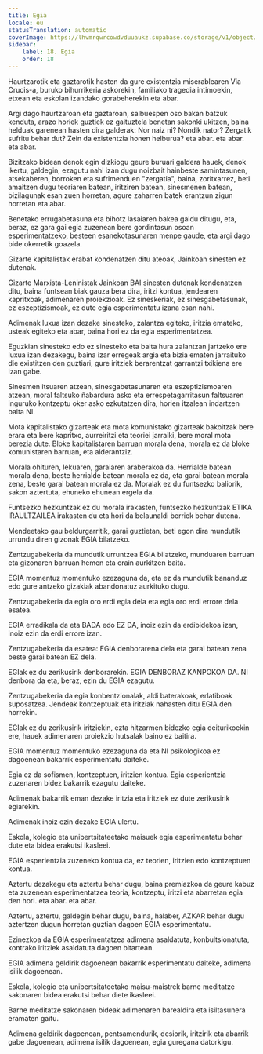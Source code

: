 ```yaml
---
title: Egia
locale: eu
statusTranslation: automatic
coverImage: https://lhvmrqwrcowdvduuaukz.supabase.co/storage/v1/object/public/strapi-uploads/small_cover-educacion-fundamental.webp-2d51a7828a2b1309555be27f7e2a61a0.webp
sidebar:
    label: 18. Egia
    order: 18
---
```

Haurtzarotik eta gaztarotik hasten da gure existentzia miserablearen Via Crucis-a, buruko bihurrikeria askorekin, familiako tragedia intimoekin, etxean eta eskolan izandako gorabeherekin eta abar.

Argi dago haurtzaroan eta gaztaroan, salbuespen oso bakan batzuk kenduta, arazo horiek guztiek ez gaituztela benetan sakonki ukitzen, baina helduak garenean hasten dira galderak: Nor naiz ni? Nondik nator? Zergatik sufritu behar dut? Zein da existentzia honen helburua? eta abar. eta abar. eta abar.

Bizitzako bidean denok egin dizkiogu geure buruari galdera hauek, denok ikertu, galdegin, ezagutu nahi izan dugu noizbait hainbeste samintasunen, atsekaberen, borroken eta sufrimenduen "zergatia", baina, zoritxarrez, beti amaitzen dugu teoriaren batean, iritziren batean, sinesmenen batean, bizilagunak esan zuen horretan, agure zaharren batek erantzun zigun horretan eta abar.

Benetako errugabetasuna eta bihotz lasaiaren bakea galdu ditugu, eta, beraz, ez gara gai egia zuzenean bere gordintasun osoan esperimentatzeko, besteen esanekotasunaren menpe gaude, eta argi dago bide okerretik goazela.

Gizarte kapitalistak erabat kondenatzen ditu ateoak, Jainkoan sinesten ez dutenak.

Gizarte Marxista-Leninistak Jainkoan BAI sinesten dutenak kondenatzen ditu, baina funtsean biak gauza bera dira, iritzi kontua, jendearen kapritxoak, adimenaren proiekzioak. Ez sineskeriak, ez sinesgabetasunak, ez eszeptizismoak, ez dute egia esperimentatu izana esan nahi.

Adimenak luxua izan dezake sinesteko, zalantza egiteko, iritzia emateko, usteak egiteko eta abar, baina hori ez da egia esperimentatzea.

Eguzkian sinesteko edo ez sinesteko eta baita hura zalantzan jartzeko ere luxua izan dezakegu, baina izar erregeak argia eta bizia ematen jarraituko die existitzen den guztiari, gure iritziek berarentzat garrantzi txikiena ere izan gabe.

Sinesmen itsuaren atzean, sinesgabetasunaren eta eszeptizismoaren atzean, moral faltsuko ñabardura asko eta errespetagarritasun faltsuaren inguruko kontzeptu oker asko ezkutatzen dira, horien itzalean indartzen baita NI.

Mota kapitalistako gizarteak eta mota komunistako gizarteak bakoitzak bere erara eta bere kapritxo, aurreiritzi eta teoriei jarraiki, bere moral mota berezia dute. Bloke kapitalistaren barruan morala dena, morala ez da bloke komunistaren barruan, eta alderantziz.

Morala ohituren, lekuaren, garaiaren araberakoa da. Herrialde batean morala dena, beste herrialde batean morala ez da, eta garai batean morala zena, beste garai batean morala ez da. Moralak ez du funtsezko baliorik, sakon aztertuta, ehuneko ehunean ergela da.

Funtsezko hezkuntzak ez du morala irakasten, funtsezko hezkuntzak ETIKA IRAULTZAILEA irakasten du eta hori da belaunaldi berriek behar dutena.

Mendeetako gau beldurgarritik, garai guztietan, beti egon dira mundutik urrundu diren gizonak EGIA bilatzeko.

Zentzugabekeria da mundutik urruntzea EGIA bilatzeko, munduaren barruan eta gizonaren barruan hemen eta orain aurkitzen baita.

EGIA momentuz momentuko ezezaguna da, eta ez da mundutik bananduz edo gure antzeko gizakiak abandonatuz aurkituko dugu.

Zentzugabekeria da egia oro erdi egia dela eta egia oro erdi errore dela esatea.

EGIA erradikala da eta BADA edo EZ DA, inoiz ezin da erdibidekoa izan, inoiz ezin da erdi errore izan.

Zentzugabekeria da esatea: EGIA denborarena dela eta garai batean zena beste garai batean EZ dela.

EGIak ez du zerikusirik denborarekin. EGIA DENBORAZ KANPOKOA DA. NI denbora da eta, beraz, ezin du EGIA ezagutu.

Zentzugabekeria da egia konbentzionalak, aldi baterakoak, erlatiboak suposatzea. Jendeak kontzeptuak eta iritziak nahasten ditu EGIA den horrekin.

EGIak ez du zerikusirik iritziekin, ezta hitzarmen bidezko egia deiturikoekin ere, hauek adimenaren proiekzio hutsalak baino ez baitira.

EGIA momentuz momentuko ezezaguna da eta NI psikologikoa ez dagoenean bakarrik esperimentatu daiteke.

Egia ez da sofismen, kontzeptuen, iritzien kontua. Egia esperientzia zuzenaren bidez bakarrik ezagutu daiteke.

Adimenak bakarrik eman dezake iritzia eta iritziek ez dute zerikusirik egiarekin.

Adimenak inoiz ezin dezake EGIA ulertu.

Eskola, kolegio eta unibertsitateetako maisuek egia esperimentatu behar dute eta bidea erakutsi ikasleei.

EGIA esperientzia zuzeneko kontua da, ez teorien, iritzien edo kontzeptuen kontua.

Aztertu dezakegu eta aztertu behar dugu, baina premiazkoa da geure kabuz eta zuzenean esperimentatzea teoria, kontzeptu, iritzi eta abarretan egia den hori. eta abar. eta abar.

Aztertu, aztertu, galdegin behar dugu, baina, halaber, AZKAR behar dugu aztertzen dugun horretan guztian dagoen EGIA esperimentatu.

Ezinezkoa da EGIA esperimentatzea adimena asaldatuta, konbultsionatuta, kontrako iritziek asaldatuta dagoen bitartean.

EGIA adimena geldirik dagoenean bakarrik esperimentatu daiteke, adimena isilik dagoenean.

Eskola, kolegio eta unibertsitateetako maisu-maistrek barne meditatze sakonaren bidea erakutsi behar diete ikasleei.

Barne meditatze sakonaren bideak adimenaren barealdira eta isiltasunera eramaten gaitu.

Adimena geldirik dagoenean, pentsamendurik, desiorik, iritzirik eta abarrik gabe dagoenean, adimena isilik dagoenean, egia guregana datorkigu.

